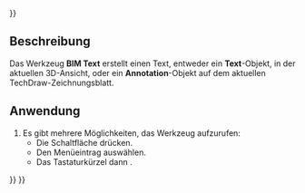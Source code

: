 <languages/>
{{UnfinishedDocu{{#translation:}}}}

{{Docnav/de
|[[Arch_Reference/de|Referenz]]
|[[BIM_DimensionAligned/de|AusgerichtetesMaß]]
|[[BIM_Workbench/de|BIM]]
|IconL=Arch_Reference.svg
|IconR=BIM_DimensionAligned.svg
|IconC=Workbench_BIM.svg
}}

{{GuiCommand/de
|Name=BIM Text
|Name/de=BIM Text
|MenuLocation=Beschriftung → Text
|Workbenches=[[BIM_Workbench/de|BIM]]
|Shortcut={{KEY|T}} {{KEY|E}}
|Version=1.0
|SeeAlso=
}}

<span id="Description"></span>
==Beschreibung==

Das Werkzeug '''BIM Text''' erstellt einen Text, entweder ein '''Text'''-Objekt, in der aktuellen 3D-Ansicht, oder ein '''Annotation'''-Objekt auf dem aktuellen TechDraw-Zeichnungsblatt.

<span id="Usage"></span>
==Anwendung==

# Es gibt mehrere Möglichkeiten, das Werkzeug aufzurufen:
#* Die Schaltfläche {{Button|[[Image:BIM_Text.svg|16px]] [[BIM_Text/de|Text]]}} drücken.
#* Den Menüeintrag {{MenuCommand|Beschriftung → [[Image:BIM_Text.svg|16px]] Text}} auswählen.
#* Das Tastaturkürzel {{KEY|T}} dann {{KEY|E}}.


{{Docnav/de
|[[Arch_Reference/de|Referenz]]
|[[BIM_DimensionAligned/de|AusgerichtetesMaß]]
|[[BIM_Workbench/de|BIM]]
|IconL=Arch_Reference.svg
|IconR=BIM_DimensionAligned.svg
|IconC=Workbench_BIM.svg
}}

{{BIM_Tools_navi{{#translation:}}}}
{{Userdocnavi{{#translation:}}}}
